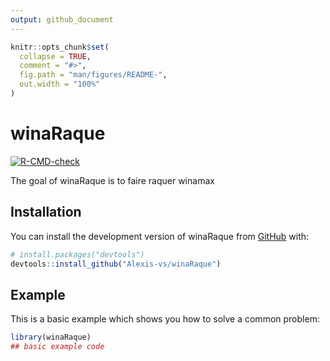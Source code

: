 ```yaml
---
output: github_document
---
```


<!-- README.md is generated from README.Rmd. Please edit that file -->

```r
knitr::opts_chunk$set(
  collapse = TRUE,
  comment = "#>",
  fig.path = "man/figures/README-",
  out.width = "100%"
)
```

# winaRaque

<!-- badges: start -->
[![R-CMD-check](https://github.com/Alexis-vs/winaRaque/actions/workflows/R-CMD-check.yaml/badge.svg)](https://github.com/Alexis-vs/winaRaque/actions/workflows/R-CMD-check.yaml)
<!-- badges: end -->

The goal of winaRaque is to faire raquer winamax

## Installation

You can install the development version of winaRaque from [GitHub](https://github.com/) with:

``` r
# install.packages("devtools")
devtools::install_github("Alexis-vs/winaRaque")
```

## Example

This is a basic example which shows you how to solve a common problem:

```r
library(winaRaque)
## basic example code
```


